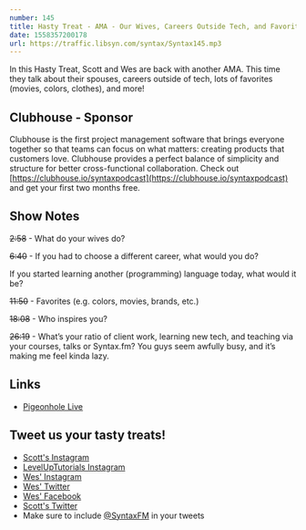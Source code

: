 ```yaml
---
number: 145
title: Hasty Treat - AMA - Our Wives, Careers Outside Tech, and Favorites
date: 1558357200178
url: https://traffic.libsyn.com/syntax/Syntax145.mp3
---
```


In this Hasty Treat, Scott and Wes are back with another AMA. This time they talk about their spouses, careers outside of tech, lots of favorites (movies, colors, clothes), and more!

## Clubhouse - Sponsor

Clubhouse is the first project management software that brings everyone together so that teams can focus on what matters: creating products that customers love. Clubhouse provides a perfect balance of simplicity and structure for better cross-functional collaboration. Check out [https://clubhouse.io/syntaxpodcast](https://clubhouse.io/syntaxpodcast) and get your first two months free.

## Show Notes

~~2:58~~ - What do your wives do?

~~6:40~~ - If you had to choose a different career, what would you do?

If you started learning another (programming) language today, what would it be?

~~11:50~~ - Favorites (e.g. colors, movies, brands, etc.)

~~18:08~~ - Who inspires you? 

~~26:19~~ - What’s your ratio of client work, learning new tech, and teaching via your courses, talks or Syntax.fm? You guys seem awfully busy, and it’s making me feel kinda lazy.

## Links
* [Pigeonhole Live](https://pigeonhole.at/)

## Tweet us your tasty treats!
* [Scott's Instagram](https://www.instagram.com/stolinski/)
* [LevelUpTutorials Instagram](https://www.instagram.com/LevelUpTutorials/)
* [Wes' Instagram](https://www.instagram.com/wesbos/)
* [Wes' Twitter](https://twitter.com/wesbos)
* [Wes' Facebook](https://www.facebook.com/wesbos.developer)
* [Scott's Twitter](https://twitter.com/stolinski)
* Make sure to include [@SyntaxFM](https://twitter.com/SyntaxFM) in your tweets